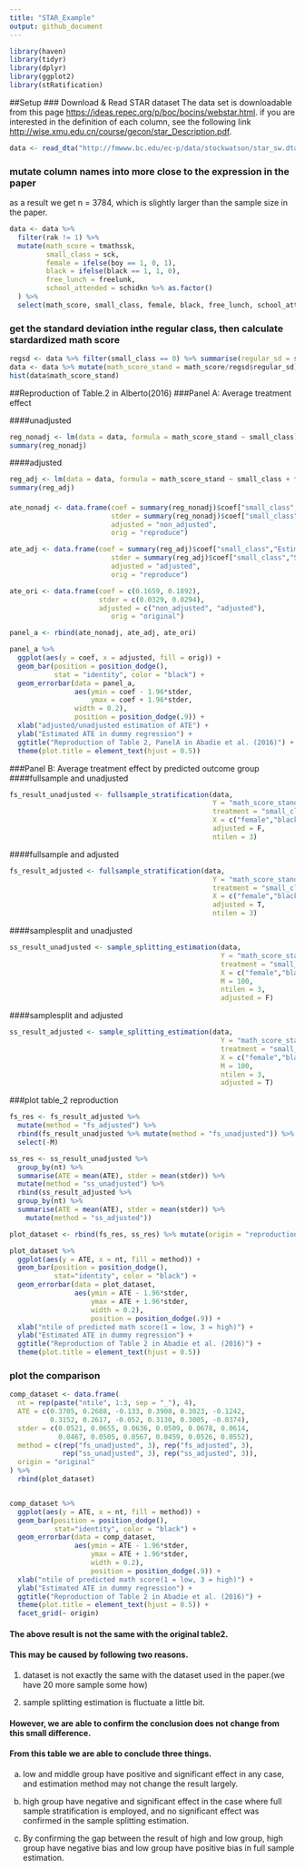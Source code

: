 ```yaml
---
title: "STAR_Example"
output: github_document
---
```


```r
library(haven)
library(tidyr)
library(dplyr)
library(ggplot2)
library(stRatification)
```

##Setup
### Download & Read STAR dataset
The data set is downloadable from this page <https://ideas.repec.org/p/boc/bocins/webstar.html>. 
if you are interested in the definition of each column, see the following link <http://wise.xmu.edu.cn/course/gecon/star_Description.pdf>.

```r
data <- read_dta("http://fmwww.bc.edu/ec-p/data/stockwatson/star_sw.dta")

```


### mutate column names into more close to the expression in the paper
as a result we get n = 3784, which is slightly larger than the sample size in the paper.
```r
data <- data %>%
  filter(rak != 1) %>%
  mutate(math_score = tmathssk,
         small_class = sck,
         female = ifelse(boy == 1, 0, 1),
         black = ifelse(black == 1, 1, 0),
         free_lunch = freelunk,
         school_attended = schidkn %>% as.factor()
  ) %>%
  select(math_score, small_class, female, black, free_lunch, school_attended)  %>% na.omit()
```

### get the standard deviation inthe regular class, then calculate stardardized math score
```r
regsd <- data %>% filter(small_class == 0) %>% summarise(regular_sd = sd(math_score))
data <- data %>% mutate(math_score_stand = math_score/regsd$regular_sd)
hist(data$math_score_stand)
```


##Reproduction of Table.2 in Alberto(2016)
###Panel A: Average treatment effect

####unadjusted
```r
reg_nonadj <- lm(data = data, formula = math_score_stand ~ small_class)
summary(reg_nonadj)
```

####adjusted
```r
reg_adj <- lm(data = data, formula = math_score_stand ~ small_class + female + black + free_lunch + school_attended)
summary(reg_adj)
```

#### 
```r

ate_nonadj <- data.frame(coef = summary(reg_nonadj)$coef["small_class","Estimate"], 
                         stder = summary(reg_nonadj)$coef["small_class","Std. Error"], 
                         adjusted = "non_adjusted",
                         orig = "reproduce")

ate_adj <- data.frame(coef = summary(reg_adj)$coef["small_class","Estimate"], 
                         stder = summary(reg_adj)$coef["small_class","Std. Error"], 
                         adjusted = "adjusted",
                         orig = "reproduce")

ate_ori <- data.frame(coef = c(0.1659, 0.1892),
                      stder = c(0.0329, 0.0294),
                      adjusted = c("non_adjusted", "adjusted"),
                         orig = "original")

panel_a <- rbind(ate_nonadj, ate_adj, ate_ori)

panel_a %>%
  ggplot(aes(y = coef, x = adjusted, fill = orig)) + 
  geom_bar(position = position_dodge(),
           stat = "identity", color = "black") +
  geom_errorbar(data = panel_a,
                aes(ymin = coef - 1.96*stder,
                    ymax = coef + 1.96*stder,
                width = 0.2),
                position = position_dodge(.9)) +
  xlab("adjusted/unadjusted estimation of ATE") +
  ylab("Estimated ATE in dummy regression") +
  ggtitle("Reproduction of Table 2, PanelA in Abadie et al. (2016)") +
  theme(plot.title = element_text(hjust = 0.5))

```


###Panel B: Average treatment effect by predicted outcome group
####fullsample and unadjusted
```r
fs_result_unadjusted <- fullsample_stratification(data,
                                                  Y = "math_score_stand",
                                                  treatment = "small_class",
                                                  X = c("female","black","free_lunch","school_attended"),
                                                  adjusted = F,
                                                  ntilen = 3)
```

####fullsample and adjusted
```r
fs_result_adjusted <- fullsample_stratification(data,
                                                  Y = "math_score_stand",
                                                  treatment = "small_class",
                                                  X = c("female","black","free_lunch","school_attended"),
                                                  adjusted = T,
                                                  ntilen = 3)
```

####samplesplit and unadjusted
```r
ss_result_unadjusted <- sample_splitting_estimation(data,
                                                    Y = "math_score_stand",
                                                    treatment = "small_class",
                                                    X = c("female","black","free_lunch","school_attended"),
                                                    M = 100,
                                                    ntilen = 3,
                                                    adjusted = F)
```


####samplesplit and adjusted
```r
ss_result_adjusted <- sample_splitting_estimation(data,
                                                    Y = "math_score_stand",
                                                    treatment = "small_class",
                                                    X = c("female","black","free_lunch","school_attended"),
                                                    M = 100,
                                                    ntilen = 3,
                                                    adjusted = T)
```

###plot table_2 reproduction
```r

fs_res <- fs_result_adjusted %>%
  mutate(method = "fs_adjusted") %>%
  rbind(fs_result_unadjusted %>% mutate(method = "fs_unadjusted")) %>%
  select(-M)

ss_res <- ss_result_unadjusted %>% 
  group_by(nt) %>%
  summarise(ATE = mean(ATE), stder = mean(stder)) %>%
  mutate(method = "ss_unadjusted") %>%
  rbind(ss_result_adjusted %>% 
  group_by(nt) %>%
  summarise(ATE = mean(ATE), stder = mean(stder)) %>%
    mutate(method = "ss_adjusted"))

plot_dataset <- rbind(fs_res, ss_res) %>% mutate(origin = "reproduction")

plot_dataset %>%
  ggplot(aes(y = ATE, x = nt, fill = method)) + 
  geom_bar(position = position_dodge(), 
           stat="identity", color = "black") +
  geom_errorbar(data = plot_dataset,
                aes(ymin = ATE - 1.96*stder,
                    ymax = ATE + 1.96*stder,
                    width = 0.2),
                    position = position_dodge(.9)) +
  xlab("ntile of predicted math score(1 = low, 3 = high)") +
  ylab("Estimated ATE in dummy regression") +
  ggtitle("Reproduction of Table 2 in Abadie et al. (2016)") +
  theme(plot.title = element_text(hjust = 0.5))

```

### plot the comparison
```r

comp_dataset <- data.frame(
  nt = rep(paste("ntile", 1:3, sep = "_"), 4),
  ATE = c(0.3705, 0.2688, -0.133, 0.3908, 0.3023, -0.1242,
          0.3152, 0.2617, -0.052, 0.3130, 0.3005, -0.0374),
  stder = c(0.0521, 0.0655, 0.0636, 0.0509, 0.0678, 0.0614,
            0.0467, 0.0505, 0.0567, 0.0459, 0.0526, 0.0552),
  method = c(rep("fs_unadjusted", 3), rep("fs_adjusted", 3),
             rep("ss_unadjusted", 3), rep("ss_adjusted", 3)),
  origin = "original"
) %>%
  rbind(plot_dataset)


comp_dataset %>%
  ggplot(aes(y = ATE, x = nt, fill = method)) + 
  geom_bar(position = position_dodge(), 
           stat="identity", color = "black") +
  geom_errorbar(data = comp_dataset,
                aes(ymin = ATE - 1.96*stder,
                    ymax = ATE + 1.96*stder,
                    width = 0.2),
                    position = position_dodge(.9)) +
  xlab("ntile of predicted math score(1 = low, 3 = high)") +
  ylab("Estimated ATE in dummy regression") +
  ggtitle("Reproduction of Table 2 in Abadie et al. (2016)") +
  theme(plot.title = element_text(hjust = 0.5)) +
  facet_grid(~ origin)


```


#### The above result is not the same with the original table2.
#### This may be caused by following two reasons.

1. dataset is not exactly the same with the dataset used in the paper.(we have 20 more sample some how)

2. sample splitting estimation is fluctuate a little bit.


#### However, we are able to confirm the conclusion does not change from this small difference.
#### From this table we are able to conclude three things.

a. low and middle group have positive and significant effect in any case, and estimation method may not change the result largely.

b. high group have negative and significant effect in the case where full sample stratification is employed, and no significant effect was confirmed in the sample splitting estimation.

c. By confirming the gap between the result of high and low group, high group have negative bias and low group have positive bias in full sample estimation.




